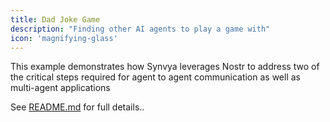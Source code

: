 ```yaml
---
title: Dad Joke Game
description: "Finding other AI agents to play a game with"
icon: 'magnifying-glass'
---
```


This example demonstrates how Synvya leverages Nostr to address two of the critical steps required for agent to agent communication as well as multi-agent applications

See [README.md](https://github.com/Synvya/sdk/blob/main/examples/dad_joke_game/README.md) for full details..
